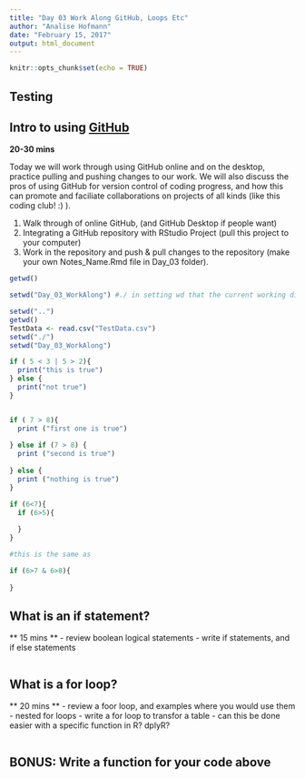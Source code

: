 ```yaml
---
title: "Day 03 Work Along GitHub, Loops Etc"
author: "Analise Hofmann"
date: "February 15, 2017"
output: html_document
---
```


```r
knitr::opts_chunk$set(echo = TRUE)
```
## Testing 

## Intro to using [GitHub](www.github.com/ahofmann4/XX_CodingClub) 
**20-30 mins**

Today we will work through using GitHub online and on the desktop, practice pulling and pushing changes to our work. We will also discuss the pros of using GitHub for version control of coding progress, and how this can promote and faciliate collaborations on projects of all kinds (like this coding club! :) ). 

1. Walk through of online GitHub, (and GitHub Desktop if people want)
2. Integrating a GitHub repository with RStudio Project (pull this project to your computer)
3. Work in the repository and push & pull changes to the repository (make your own Notes_Name.Rmd file in Day_03 folder).

```r
getwd()

setwd("Day_03_WorkAlong") #./ in setting wd that the current working directing is talking in relation to the folder you are in. setwd("..") which brings you to to the folder up . 

setwd("..")
getwd()
TestData <- read.csv("TestData.csv")
setwd("./")
setwd("Day_03_WorkAlong")

```

```r
if ( 5 < 3 | 5 > 2){
  print("this is true")
} else {
  print("not true")
}


if ( 7 > 8){
  print ("first one is true")
  
} else if (7 > 8) {
  print ("second is true")
  
} else {
  print ("nothing is true")
}

if (6<7){
  if (6>5){
    
  }
}

#this is the same as 

if (6>7 & 6>8){
  
}
```



## What is an if statement? 
** 15 mins **
- review boolean logical statements
- write if statements, and if else statements

```r


```

## What is a for loop?
** 20 mins **
- review a foor loop, and examples where you would use them
- nested for loops
- write a for loop to transfor a table
- can this be done easier with a specific function in R? dplyR? 

```r


```

## **BONUS:** Write a function for your code above
